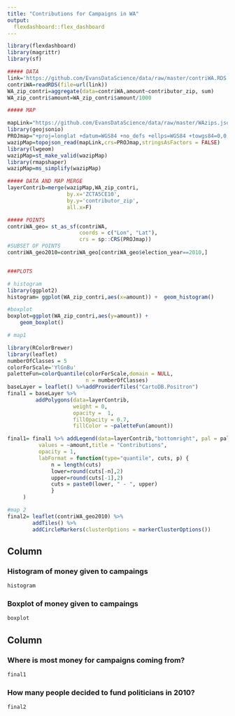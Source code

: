 ```yaml
---
title: "Contributions for Campaigns in WA"
output: 
  flexdashboard::flex_dashboard
---
```


```r
library(flexdashboard)
library(magrittr)
library(sf)

##### DATA
link='https://github.com/EvansDataScience/data/raw/master/contriWA.RDS'
contriWA=readRDS(file=url(link))
WA_zip_contri=aggregate(data=contriWA,amount~contributor_zip, sum)
WA_zip_contri$amount=WA_zip_contri$amount/1000

##### MAP

mapLink="https://github.com/EvansDataScience/data/raw/master/WAzips.json"
library(geojsonio)
PROJmap="+proj=longlat +datum=WGS84 +no_defs +ellps=WGS84 +towgs84=0,0,0"
wazipMap=topojson_read(mapLink,crs=PROJmap,stringsAsFactors = FALSE)
library(lwgeom)
wazipMap=st_make_valid(wazipMap)
library(rmapshaper)
wazipMap=ms_simplify(wazipMap)

##### DATA AND MAP MERGE
layerContrib=merge(wazipMap,WA_zip_contri, 
                   by.x='ZCTA5CE10', 
                   by.y='contributor_zip',
                   all.x=F) 

##### POINTS
contriWA_geo= st_as_sf(contriWA, 
                       coords = c("Lon", "Lat"),
                       crs = sp::CRS(PROJmap))
#SUBSET OF POINTS
contriWA_geo2010=contriWA_geo[contriWA_geo$election_year==2010,]


###PLOTS

# histogram
library(ggplot2)
histogram= ggplot(WA_zip_contri,aes(x=amount)) +  geom_histogram()

#boxplot
boxplot=ggplot(WA_zip_contri,aes(y=amount)) +
    geom_boxplot()

# map1

library(RColorBrewer)
library(leaflet)
numberOfClasses = 5
colorForScale='YlGnBu'
paletteFun=colorQuantile(colorForScale,domain = NULL,
                         n = numberOfClasses)
baseLayer = leaflet() %>%addProviderTiles("CartoDB.Positron")
final1 = baseLayer %>%
         addPolygons(data=layerContrib,
                     weight = 0, 
                     opacity =  1,
                     fillOpacity = 0.7, 
                     fillColor = ~paletteFun(amount))

final1= final1 %>% addLegend(data=layerContrib,"bottomright", pal = paletteFun, 
          values = ~amount,title = "Contributions",
          opacity = 1,
          labFormat = function(type="quantile", cuts, p) {
              n = length(cuts) 
              lower=round(cuts[-n],2)
              upper=round(cuts[-1],2)
              cuts = paste0(lower, " - ", upper) 
              }
     )

#map 2
final2= leaflet(contriWA_geo2010) %>% 
        addTiles() %>%
        addCircleMarkers(clusterOptions = markerClusterOptions())
```

## Column


### Histogram of money given to campaings

```r
histogram

```

### Boxplot of money given to campaings

```r
boxplot

```

## Column

### Where is most money for campaigns coming from?

```r
final1
```


### How many people decided to fund politicians in 2010?

```r
final2
```

